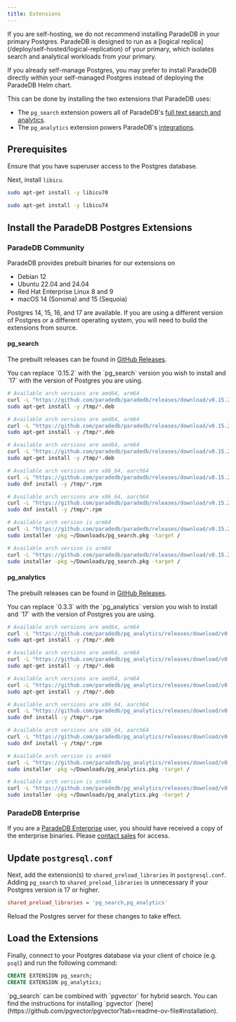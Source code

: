 ```yaml
---
title: Extensions
---
```


<Note>
  If you are self-hosting, we do not recommend installing ParadeDB in your
  primary Postgres. ParadeDB is designed to run as a [logical
  replica](/deploy/self-hosted/logical-replication) of your primary, which
  isolates search and analytical workloads from your primary.
</Note>

If you already self-manage Postgres, you may prefer to install ParadeDB directly within your self-managed
Postgres instead of deploying the ParadeDB Helm chart.

This can be done by installing the two extensions that ParadeDB uses:

- The `pg_search` extension powers all of ParadeDB's [full text search and analytics](/documentation).
- The `pg_analytics` extension powers ParadeDB's [integrations](/integrations).

## Prerequisites

Ensure that you have superuser access to the Postgres database.

Next, install `libicu`.

<CodeGroup>

```bash Ubuntu 20.04 or 22.04
sudo apt-get install -y libicu70
```

```bash Ubuntu 24.04
sudo apt-get install -y libicu74
```

</CodeGroup>

## Install the ParadeDB Postgres Extensions

### ParadeDB Community

ParadeDB provides prebuilt binaries for our extensions on

- Debian 12
- Ubuntu 22.04 and 24.04
- Red Hat Enterprise Linux 8 and 9
- macOS 14 (Sonoma) and 15 (Sequoia)

Postgres 14, 15, 16, and 17 are available. If you are using a different version of Postgres or a different operating system, you will need to build the extensions from source.

#### pg_search

The prebuilt releases can be found in [GitHub Releases](https://github.com/paradedb/paradedb/releases/latest).

<Note>
  You can replace `0.15.2` with the `pg_search` version you wish to install and
  `17` with the version of Postgres you are using.
</Note>

<CodeGroup>

```bash Ubuntu 24.04
# Available arch versions are amd64, arm64
curl -L "https://github.com/paradedb/paradedb/releases/download/v0.15.2/postgresql-17-pg-search_0.15.2-1PARADEDB-noble_amd64.deb" -o /tmp/pg_search.deb
sudo apt-get install -y /tmp/*.deb
```

```bash Ubuntu 22.04
# Available arch versions are amd64, arm64
curl -L "https://github.com/paradedb/paradedb/releases/download/v0.15.2/postgresql-17-pg-search_0.15.2-1PARADEDB-jammy_amd64.deb" -o /tmp/pg_search.deb
sudo apt-get install -y /tmp/*.deb
```

```bash Debian 12
# Available arch versions are amd64, arm64
curl -L "https://github.com/paradedb/paradedb/releases/download/v0.15.2/postgresql-17-pg-search_0.15.2-1PARADEDB-bookworm_amd64.deb" -o /tmp/pg_search.deb
sudo apt-get install -y /tmp/*.deb
```

```bash RHEL 9
# Available arch versions are x86_64, aarch64
curl -L "https://github.com/paradedb/paradedb/releases/download/v0.15.2/pg_search_17-0.15.2-1PARADEDB.el9.x86_64.rpm" -o /tmp/pg_search.rpm
sudo dnf install -y /tmp/*.rpm
```

```bash RHEL 8
# Available arch versions are x86_64, aarch64
curl -L "https://github.com/paradedb/paradedb/releases/download/v0.15.2/pg_search_17-0.15.2-1PARADEDB.el8.x86_64.rpm" -o /tmp/pg_search.rpm
sudo dnf install -y /tmp/*.rpm
```

```bash macOS 15 (Sequoia)
# Available arch version is arm64
curl -L "https://github.com/paradedb/paradedb/releases/download/v0.15.2/pg_search@17--0.15.2.arm64_sequoia.pkg" -o ~/Downloads/pg_search.pkg
sudo installer -pkg ~/Downloads/pg_search.pkg -target /
```

```bash macOS 14 (Sonoma)
# Available arch version is arm64
curl -L "https://github.com/paradedb/paradedb/releases/download/v0.15.2/pg_search@17--0.15.2.arm64_sonoma.pkg" -o ~/Downloads/pg_search.pkg
sudo installer -pkg ~/Downloads/pg_search.pkg -target /
```

</CodeGroup>

#### pg_analytics

The prebuilt releases can be found in [GitHub Releases](https://github.com/paradedb/pg_analytics/releases/latest).

<Note>
  You can replace `0.3.3` with the `pg_analytics` version you wish to install
  and `17` with the version of Postgres you are using.
</Note>

<CodeGroup>

```bash Ubuntu 24.04
# Available arch versions are amd64, arm64
curl -L "https://github.com/paradedb/pg_analytics/releases/download/v0.3.3/postgresql-17-pg-analytics_0.3.3-1PARADEDB-noble_amd64.deb" -o /tmp/pg_analytics.deb
sudo apt-get install -y /tmp/*.deb
```

```bash Ubuntu 22.04
# Available arch versions are amd64, arm64
curl -L "https://github.com/paradedb/pg_analytics/releases/download/v0.3.3/postgresql-17-pg-analytics_0.3.3-1PARADEDB-jammy_amd64.deb" -o /tmp/pg_analytics.deb
sudo apt-get install -y /tmp/*.deb
```

```bash Debian 12
# Available arch versions are amd64, arm64
curl -L "https://github.com/paradedb/pg_analytics/releases/download/v0.3.3/postgresql-17-pg-analytics_0.3.3-1PARADEDB-bookworm_amd64.deb" -o /tmp/pg_analytics.deb
sudo apt-get install -y /tmp/*.deb
```

```bash RHEL 9
# Available arch versions are x86_64, aarch64
curl -L "https://github.com/paradedb/pg_analytics/releases/download/v0.3.3/pg_analytics_17-0.3.3-1PARADEDB.el9.x86_64.rpm" -o /tmp/pg_analytics.rpm
sudo dnf install -y /tmp/*.rpm
```

```bash RHEL 8
# Available arch versions are x86_64, aarch64
curl -L "https://github.com/paradedb/pg_analytics/releases/download/v0.3.3/pg_analytics_17-0.3.3-1PARADEDB.el8.x86_64.rpm" -o /tmp/pg_analytics.rpm
sudo dnf install -y /tmp/*.rpm
```

```bash macOS 15 (Sequoia)
# Available arch version is arm64
curl -L "https://github.com/paradedb/pg_analytics/releases/download/v0.3.3/pg_analytics@17--0.3.3.arm64_sequoia.pkg" -o ~/Downloads/pg_analytics.pkg
sudo installer -pkg ~/Downloads/pg_analytics.pkg -target /
```

```bash macOS 14 (Sonoma)
# Available arch version is arm64
curl -L "https://github.com/paradedb/pg_analytics/releases/download/v0.3.3/pg_analytics@17--0.3.3.arm64_sonoma.pkg" -o ~/Downloads/pg_analytics.pkg
sudo installer -pkg ~/Downloads/pg_analytics.pkg -target /
```

</CodeGroup>

### ParadeDB Enterprise

If you are a [ParadeDB Enterprise](/deploy/enterprise) user, you should have received a copy of the enterprise binaries. Please [contact sales](mailto:sales@paradedb.com) for access.

## Update `postgresql.conf`

Next, add the extension(s) to `shared_preload_libraries` in `postgresql.conf`. Adding `pg_search` to `shared_preload_libraries` is unnecessary if your Postgres version is 17 or higher.

```ini
shared_preload_libraries = 'pg_search,pg_analytics'
```

Reload the Postgres server for these changes to take effect.

## Load the Extensions

Finally, connect to your Postgres database via your client of choice (e.g. `psql`) and run the following command:

```sql
CREATE EXTENSION pg_search;
CREATE EXTENSION pg_analytics;
```

<Note>
  `pg_search` can be combined with `pgvector` for hybrid search. You can find
  the instructions for installing `pgvector`
  [here](https://github.com/pgvector/pgvector?tab=readme-ov-file#installation).
</Note>
